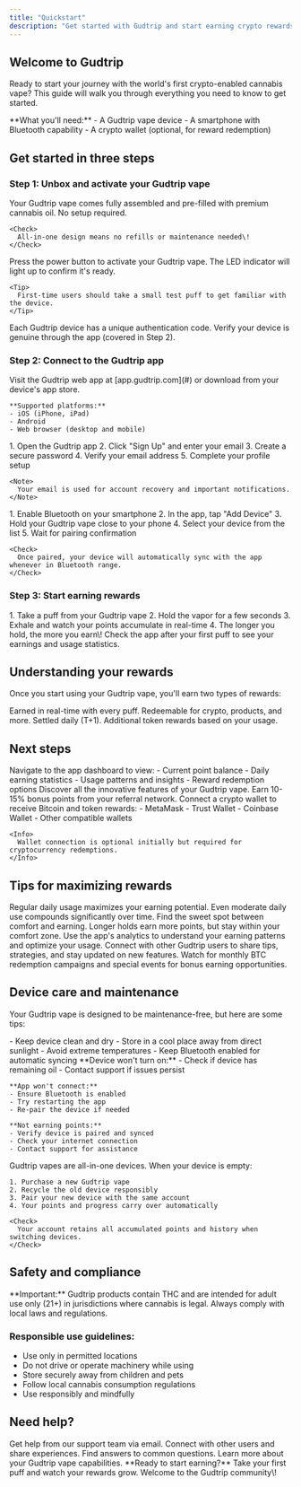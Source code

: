 ```yaml
---
title: "Quickstart"
description: "Get started with Gudtrip and start earning crypto rewards today"
---
```


## Welcome to Gudtrip

Ready to start your journey with the world's first crypto-enabled cannabis vape? This guide will walk you through everything you need to know to get started.

<Info>
  **What you'll need:**
  - A Gudtrip vape device
  - A smartphone with Bluetooth capability
  - A crypto wallet (optional, for reward redemption)
</Info>

## Get started in three steps

### Step 1: Unbox and activate your Gudtrip vape

<Steps>
  <Step title="Remove device from packaging">
    Your Gudtrip vape comes fully assembled and pre-filled with premium cannabis oil. No setup required.
    
    <Check>
      All-in-one design means no refills or maintenance needed\!
    </Check>
  </Step>

  <Step title="Power on the device">
    Press the power button to activate your Gudtrip vape. The LED indicator will light up to confirm it's ready.
    
    <Tip>
      First-time users should take a small test puff to get familiar with the device.
    </Tip>
  </Step>

  <Step title="Check device authenticity">
    Each Gudtrip device has a unique authentication code. Verify your device is genuine through the app (covered in Step 2).
  </Step>
</Steps>

### Step 2: Connect to the Gudtrip app

<AccordionGroup>
  <Accordion title="Download the Gudtrip app" icon="mobile">
    Visit the Gudtrip web app at [app.gudtrip.com](#) or download from your device's app store.
    
    **Supported platforms:**
    - iOS (iPhone, iPad)
    - Android
    - Web browser (desktop and mobile)
  </Accordion>

  <Accordion title="Create your account" icon="user-plus">
    1. Open the Gudtrip app
    2. Click "Sign Up" and enter your email
    3. Create a secure password
    4. Verify your email address
    5. Complete your profile setup
    
    <Note>
      Your email is used for account recovery and important notifications.
    </Note>
  </Accordion>

  <Accordion title="Pair your device via Bluetooth" icon="bluetooth">
    1. Enable Bluetooth on your smartphone
    2. In the app, tap "Add Device"
    3. Hold your Gudtrip vape close to your phone
    4. Select your device from the list
    5. Wait for pairing confirmation
    
    <Check>
      Once paired, your device will automatically sync with the app whenever in Bluetooth range.
    </Check>
  </Accordion>
</AccordionGroup>

### Step 3: Start earning rewards

<Accordion title="Take your first puff and earn" icon="coins">
  1. Take a puff from your Gudtrip vape
  2. Hold the vapor for a few seconds
  3. Exhale and watch your points accumulate in real-time
  4. The longer you hold, the more you earn\!
  
  <Tip>
    Check the app after your first puff to see your earnings and usage statistics.
  </Tip>
</Accordion>

## Understanding your rewards

Once you start using your Gudtrip vape, you'll earn two types of rewards:

<CardGroup cols={2}>
  <Card title="Gudtrip Points" icon="coins" href="/gudtrip-points">
    Earned in real-time with every puff. Redeemable for crypto, products, and more.
  </Card>
  <Card title="Puffpaw Tokens" icon="bitcoin" href="/gudtrip-points">
    Settled daily (T+1). Additional token rewards based on your usage.
  </Card>
</CardGroup>

## Next steps

<Steps>
  <Step title="Explore your dashboard">
    Navigate to the app dashboard to view:
    - Current point balance
    - Daily earning statistics
    - Usage patterns and insights
    - Reward redemption options
  </Step>

  <Step title="Learn about device features">
    <Card title="Device Features" icon="mobile" href="/device-features">
      Discover all the innovative features of your Gudtrip vape.
    </Card>
  </Step>

  <Step title="Invite friends for bonus rewards">
    <Card title="Invite Campaign" icon="users" href="/invite-campaign">
      Earn 10-15% bonus points from your referral network.
    </Card>
  </Step>

  <Step title="Set up your crypto wallet">
    Connect a crypto wallet to receive Bitcoin and token rewards:
    - MetaMask
    - Trust Wallet
    - Coinbase Wallet
    - Other compatible wallets
    
    <Info>
      Wallet connection is optional initially but required for cryptocurrency redemptions.
    </Info>
  </Step>
</Steps>

## Tips for maximizing rewards

<AccordionGroup>
  <Accordion title="Consistency is key" icon="calendar-days">
    Regular daily usage maximizes your earning potential. Even moderate daily use compounds significantly over time.
  </Accordion>

  <Accordion title="Optimize puff duration" icon="timer">
    Find the sweet spot between comfort and earning. Longer holds earn more points, but stay within your comfort zone.
  </Accordion>

  <Accordion title="Track your progress" icon="chart-line">
    Use the app's analytics to understand your earning patterns and optimize your usage.
  </Accordion>

  <Accordion title="Join the community" icon="users">
    Connect with other Gudtrip users to share tips, strategies, and stay updated on new features.
  </Accordion>

  <Accordion title="Participate in campaigns" icon="bullhorn">
    Watch for monthly BTC redemption campaigns and special events for bonus earning opportunities.
  </Accordion>
</AccordionGroup>

## Device care and maintenance

Your Gudtrip vape is designed to be maintenance-free, but here are some tips:

<Tabs>
  <Tab title="Daily care">
    - Keep device clean and dry
    - Store in a cool place away from direct sunlight
    - Avoid extreme temperatures
    - Keep Bluetooth enabled for automatic syncing
  </Tab>

  <Tab title="Troubleshooting">
    **Device won't turn on:**
    - Check if device has remaining oil
    - Contact support if issues persist
    
    **App won't connect:**
    - Ensure Bluetooth is enabled
    - Try restarting the app
    - Re-pair the device if needed
    
    **Not earning points:**
    - Verify device is paired and synced
    - Check your internet connection
    - Contact support for assistance
  </Tab>

  <Tab title="When to replace">
    Gudtrip vapes are all-in-one devices. When your device is empty:
    
    1. Purchase a new Gudtrip vape
    2. Recycle the old device responsibly
    3. Pair your new device with the same account
    4. Your points and progress carry over automatically
    
    <Check>
      Your account retains all accumulated points and history when switching devices.
    </Check>
  </Tab>
</Tabs>

## Safety and compliance

<Warning>
  **Important:** Gudtrip products contain THC and are intended for adult use only (21+) in jurisdictions where cannabis is legal. Always comply with local laws and regulations.
</Warning>

### Responsible use guidelines:

- Use only in permitted locations
- Do not drive or operate machinery while using
- Store securely away from children and pets
- Follow local cannabis consumption regulations
- Use responsibly and mindfully

## Need help?

<CardGroup cols={2}>
  <Card title="Support Center" icon="headset" href="mailto:support@gudtrip.com">
    Get help from our support team via email.
  </Card>
  <Card title="Community Forum" icon="comments" href="#">
    Connect with other users and share experiences.
  </Card>
  <Card title="FAQ" icon="circle-question" href="#">
    Find answers to common questions.
  </Card>
  <Card title="Device Features" icon="book" href="/device-features">
    Learn more about your Gudtrip vape capabilities.
  </Card>
</CardGroup>

<Note>
  **Ready to start earning?** Take your first puff and watch your rewards grow. Welcome to the Gudtrip community\!
</Note>
